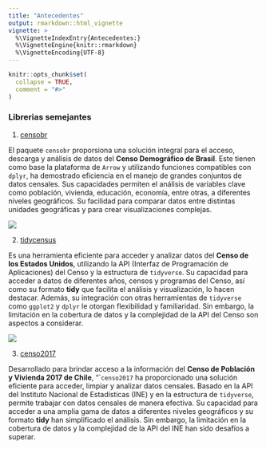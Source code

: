 ```yaml
---
title: "Antecedentes"
output: rmarkdown::html_vignette
vignette: >
  %\VignetteIndexEntry{Antecedentes:}
  %\VignetteEngine{knitr::rmarkdown}
  %\VignetteEncoding{UTF-8}
---
```


```r
knitr::opts_chunk$set(
  collapse = TRUE,
  comment = "#>"
)
```

### Librerias semejantes

1. [censobr](https://github.com/ipeaGIT/censobr/)

El paquete `censobr` proporsiona una solución integral para el acceso, descarga y análisis de datos del **Censo Demográfico de Brasil**. Este tienen como base la plataforma de `Arrow` y utilizando funciones compatibles con `dplyr`, ha demostrado eficiencia en el manejo de grandes conjuntos de datos censales. Sus capacidades permiten el análisis de variables clave como población, vivienda, educación, economía, entre otras, a diferentes niveles geográficos. Su facilidad para comparar datos entre distintas unidades geográficas y para crear visualizaciones complejas.

![](images/censobr.png)

2. [tidycensus](https://github.com/walkerke/tidycensus)

Es una herramienta eficiente para acceder y analizar datos del **Censo de los Estados Unidos**, utilizando la API (Interfaz de Programación de Aplicaciones) del Censo y la estructura de `tidyverse`. Su capacidad para acceder a datos de diferentes años, censos y programas del Censo, así como su formato **tidy** que facilita el análisis y visualización, lo hacen destacar. Además, su integración con otras herramientas de `tidyverse` como `ggplot2` y `dplyr` le otorgan flexibilidad y familiaridad. Sin embargo, la limitación en la cobertura de datos y la complejidad de la API del Censo son aspectos a considerar.


![](images/tidycensus.png)

3. [censo2017](https://github.com/ropensci/censo2017/)

Desarrollado para brindar acceso a la información del **Censo de Población y Vivienda 2017 de Chile**, "``censo2017` ha proporcionado una solución eficiente para acceder, limpiar y analizar datos censales. Basado en la API del Instituto Nacional de Estadísticas (INE) y en la estructura de `tidyverse`, permite trabajar con datos censales de manera efectiva. Su capacidad para acceder a una amplia gama de datos a diferentes niveles geográficos y su formato **tidy** han simplificado el análisis. Sin embargo, la limitación en la cobertura de datos y la complejidad de la API del INE han sido desafíos a superar.


